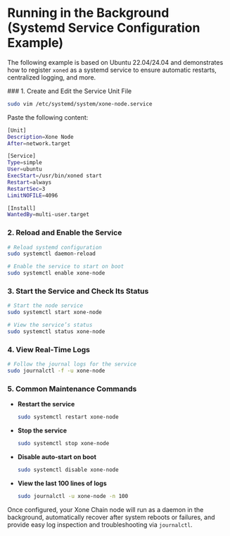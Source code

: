 
# Running in the Background (Systemd Service Configuration Example)

The following example is based on Ubuntu 22.04/24.04 and demonstrates how to register `xoned` as a systemd service to ensure automatic restarts, centralized logging, and more.

<Steps>
### 1. Create and Edit the Service Unit File

```bash showLineNumbers copy
sudo vim /etc/systemd/system/xone-node.service
```

Paste the following content:

```bash showLineNumbers copy
[Unit]
Description=Xone Node
After=network.target

[Service]
Type=simple
User=ubuntu
ExecStart=/usr/bin/xoned start
Restart=always
RestartSec=3
LimitNOFILE=4096

[Install]
WantedBy=multi-user.target
```

### 2. Reload and Enable the Service

```bash showLineNumbers copy
# Reload systemd configuration
sudo systemctl daemon-reload

# Enable the service to start on boot
sudo systemctl enable xone-node
```


### 3. Start the Service and Check Its Status

```bash showLineNumbers copy
# Start the node service
sudo systemctl start xone-node

# View the service’s status
sudo systemctl status xone-node
```


### 4. View Real‑Time Logs

```bash showLineNumbers copy
# Follow the journal logs for the service
sudo journalctl -f -u xone-node
```


### 5. Common Maintenance Commands

* **Restart the service**

  ```bash showLineNumbers copy
  sudo systemctl restart xone-node
  ```
* **Stop the service**

  ```bash showLineNumbers copy
  sudo systemctl stop xone-node
  ```
* **Disable auto‑start on boot**

  ```bash showLineNumbers copy
  sudo systemctl disable xone-node
  ```
* **View the last 100 lines of logs**

  ```bash showLineNumbers copy
  sudo journalctl -u xone-node -n 100
  ```

</Steps>

Once configured, your Xone Chain node will run as a daemon in the background, automatically recover after system reboots or failures, and provide easy log inspection and troubleshooting via `journalctl`.
